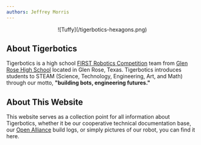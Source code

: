 ```yaml
---
authors: Jeffrey Morris
---
```

<p align="center">![Tuffy](/tigerbotics-hexagons.png)</p>

## About Tigerbotics

Tigerbotics is a high school [FIRST Robotics Competition](https://spectrum3847.org/about-first/) team from [Glen Rose High School](http://www.grisd.net) located in Glen Rose, Texas.
Tigerbotics introduces students to STEAM (Science, Technology, Engineering, Art, and Math) through our motto, **"building bots, engineering futures."**

## About This Website

This website serves as a collection point for all information about Tigerbotics, whether it be our cooperative technical documentation base, our [Open Alliance](https://www.theopenalliance.com/) build logs, or simply pictures of our robot, you can find it here.